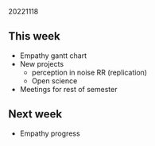 20221118  

## This week

- Empathy gantt chart
- New projects
  - perception in noise RR (replication)
  - Open science 
- Meetings for rest of semester

## Next week

- Empathy progress
